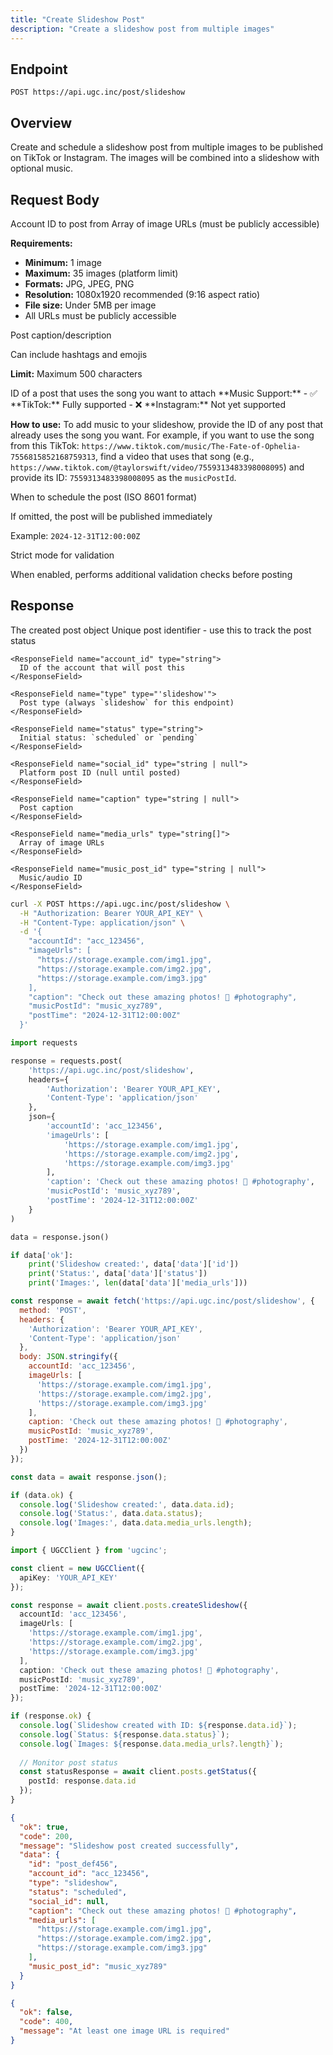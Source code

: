 ```yaml
---
title: "Create Slideshow Post"
description: "Create a slideshow post from multiple images"
---
```


## Endpoint

```
POST https://api.ugc.inc/post/slideshow
```

## Overview

Create and schedule a slideshow post from multiple images to be published on TikTok or Instagram. The images will be combined into a slideshow with optional music.

## Request Body

<ParamField body="accountId" type="string" required>
  Account ID to post from
</ParamField>

<ParamField body="imageUrls" type="string[]" required>
  Array of image URLs (must be publicly accessible)
  
  **Requirements:**
  - **Minimum:** 1 image
  - **Maximum:** 35 images (platform limit)
  - **Formats:** JPG, JPEG, PNG
  - **Resolution:** 1080x1920 recommended (9:16 aspect ratio)
  - **File size:** Under 5MB per image
  - All URLs must be publicly accessible
</ParamField>

<ParamField body="caption" type="string">
  Post caption/description
  
  Can include hashtags and emojis
  
  **Limit:** Maximum 500 characters
</ParamField>

<ParamField body="musicPostId" type="string">
  ID of a post that uses the song you want to attach
  
  <Note>
    **Music Support:**
    - ✅ **TikTok:** Fully supported
    - ❌ **Instagram:** Not yet supported
  </Note>
  
  **How to use:**
  To add music to your slideshow, provide the ID of any post that already uses the song you want. For example, if you want to use the song from this TikTok: `https://www.tiktok.com/music/The-Fate-of-Ophelia-7556815852168759313`, find a video that uses that song (e.g., `https://www.tiktok.com/@taylorswift/video/7559313483398008095`) and provide its ID: `7559313483398008095` as the `musicPostId`.
</ParamField>

<ParamField body="postTime" type="string">
  When to schedule the post (ISO 8601 format)
  
  If omitted, the post will be published immediately
  
  Example: `2024-12-31T12:00:00Z`
</ParamField>

<ParamField body="strict" type="boolean" default={false}>
  Strict mode for validation
  
  When enabled, performs additional validation checks before posting
</ParamField>

## Response

<ResponseField name="data" type="Post">
  The created post object
  
  <Expandable title="Post properties">
    <ResponseField name="id" type="string">
      Unique post identifier - use this to track the post status
    </ResponseField>
    
    <ResponseField name="account_id" type="string">
      ID of the account that will post this
    </ResponseField>
    
    <ResponseField name="type" type="'slideshow'">
      Post type (always `slideshow` for this endpoint)
    </ResponseField>
    
    <ResponseField name="status" type="string">
      Initial status: `scheduled` or `pending`
    </ResponseField>
    
    <ResponseField name="social_id" type="string | null">
      Platform post ID (null until posted)
    </ResponseField>
    
    <ResponseField name="caption" type="string | null">
      Post caption
    </ResponseField>
    
    <ResponseField name="media_urls" type="string[]">
      Array of image URLs
    </ResponseField>
    
    <ResponseField name="music_post_id" type="string | null">
      Music/audio ID
    </ResponseField>
  </Expandable>
</ResponseField>

<RequestExample>

```bash cURL
curl -X POST https://api.ugc.inc/post/slideshow \
  -H "Authorization: Bearer YOUR_API_KEY" \
  -H "Content-Type: application/json" \
  -d '{
    "accountId": "acc_123456",
    "imageUrls": [
      "https://storage.example.com/img1.jpg",
      "https://storage.example.com/img2.jpg",
      "https://storage.example.com/img3.jpg"
    ],
    "caption": "Check out these amazing photos! 📸 #photography",
    "musicPostId": "music_xyz789",
    "postTime": "2024-12-31T12:00:00Z"
  }'
```

```python Python
import requests

response = requests.post(
    'https://api.ugc.inc/post/slideshow',
    headers={
        'Authorization': 'Bearer YOUR_API_KEY',
        'Content-Type': 'application/json'
    },
    json={
        'accountId': 'acc_123456',
        'imageUrls': [
            'https://storage.example.com/img1.jpg',
            'https://storage.example.com/img2.jpg',
            'https://storage.example.com/img3.jpg'
        ],
        'caption': 'Check out these amazing photos! 📸 #photography',
        'musicPostId': 'music_xyz789',
        'postTime': '2024-12-31T12:00:00Z'
    }
)

data = response.json()

if data['ok']:
    print('Slideshow created:', data['data']['id'])
    print('Status:', data['data']['status'])
    print('Images:', len(data['data']['media_urls']))
```

```javascript JavaScript
const response = await fetch('https://api.ugc.inc/post/slideshow', {
  method: 'POST',
  headers: {
    'Authorization': 'Bearer YOUR_API_KEY',
    'Content-Type': 'application/json'
  },
  body: JSON.stringify({
    accountId: 'acc_123456',
    imageUrls: [
      'https://storage.example.com/img1.jpg',
      'https://storage.example.com/img2.jpg',
      'https://storage.example.com/img3.jpg'
    ],
    caption: 'Check out these amazing photos! 📸 #photography',
    musicPostId: 'music_xyz789',
    postTime: '2024-12-31T12:00:00Z'
  })
});

const data = await response.json();

if (data.ok) {
  console.log('Slideshow created:', data.data.id);
  console.log('Status:', data.data.status);
  console.log('Images:', data.data.media_urls.length);
}
```

```typescript React
import { UGCClient } from 'ugcinc';

const client = new UGCClient({
  apiKey: 'YOUR_API_KEY'
});

const response = await client.posts.createSlideshow({
  accountId: 'acc_123456',
  imageUrls: [
    'https://storage.example.com/img1.jpg',
    'https://storage.example.com/img2.jpg',
    'https://storage.example.com/img3.jpg'
  ],
  caption: 'Check out these amazing photos! 📸 #photography',
  musicPostId: 'music_xyz789',
  postTime: '2024-12-31T12:00:00Z'
});

if (response.ok) {
  console.log(`Slideshow created with ID: ${response.data.id}`);
  console.log(`Status: ${response.data.status}`);
  console.log(`Images: ${response.data.media_urls?.length}`);
  
  // Monitor post status
  const statusResponse = await client.posts.getStatus({
    postId: response.data.id
  });
}
```

</RequestExample>

<ResponseExample>

```json Success Response
{
  "ok": true,
  "code": 200,
  "message": "Slideshow post created successfully",
  "data": {
    "id": "post_def456",
    "account_id": "acc_123456",
    "type": "slideshow",
    "status": "scheduled",
    "social_id": null,
    "caption": "Check out these amazing photos! 📸 #photography",
    "media_urls": [
      "https://storage.example.com/img1.jpg",
      "https://storage.example.com/img2.jpg",
      "https://storage.example.com/img3.jpg"
    ],
    "music_post_id": "music_xyz789"
  }
}
```

```json Error Response
{
  "ok": false,
  "code": 400,
  "message": "At least one image URL is required"
}
```

</ResponseExample>

